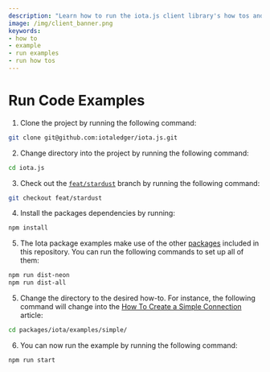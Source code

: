 ```yaml
---
description: "Learn how to run the iota.js client library's how tos and examples."
image: /img/client_banner.png
keywords:
- how to
- example
- run examples
- run how tos
---
```


# Run Code Examples

1. Clone the project by running the following command:

```bash
git clone git@github.com:iotaledger/iota.js.git
```

2. Change directory into the project by running the following command:

```bash
cd iota.js
```

3. Check out the [`feat/stardust`](https://github.com/iotaledger/iota.js/tree/feat/stardust) branch by running the
following command:

```bash
git checkout feat/stardust
```

4. Install the packages dependencies by running:

```bash
npm install
```

5. The Iota package examples make use of the other [packages](../getting_started.mdx#additional-packages) included in this
repository. You can run the following commands to set up all of them:

```bash
npm run dist-neon
npm run dist-all
```

5. Change the directory to the desired how-to.  For instance, the following command will change into the
[How To Create a Simple Connection](simple.mdx) article:

```bash
cd packages/iota/examples/simple/
```

6. You can now run the example by running the following command:

```bash
npm run start
```
